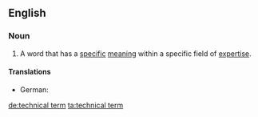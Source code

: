 ==English==
===Noun===
{{en-noun|sg=[[technical]] [[term]]}}
# A word that has a [[specific]] [[meaning]] within a specific field of [[expertise]].

==== Translations ====
{{trans-top|word that has a specific meaning within a specific field of expertise}}
* German: {{t|de|Terminus technicus|m}}
{{trans-mid}}
{{trans-bottom}}
[[de:technical term]]
[[ta:technical term]]